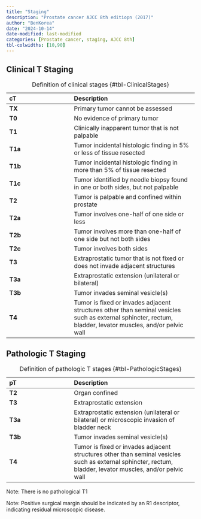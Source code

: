 ```yaml
---
title: "Staging"
description: "Prostate cancer AJCC 8th editiopn (2017)"
author: "BenKorea"
date: "2024-10-14"
date-modified: last-modified
categories: [Prostate cancer, staging, AJCC 8th]
tbl-colwidths: [10,90]
---
```


## Clinical T Staging

<div>

| **cT** | **Description** |
|:------------------------|:----------------------------------------------|
| **TX** | Primary tumor cannot be assessed |
| **T0** | No evidence of primary tumor |
| **T1** | Clinically inapparent tumor that is not palpable |
| **T1a** | Tumor incidental histologic finding in 5% or less of tissue resected |
| **T1b** | Tumor incidental histologic finding in more than 5% of tissue resected |
| **T1c** | Tumor identified by needle biopsy found in one or both sides, but not palpable |
| **T2** | Tumor is palpable and confined within prostate |
| **T2a** | Tumor involves one-half of one side or less |
| **T2b** | Tumor involves more than one-half of one side but not both sides |
| **T2c** | Tumor involves both sides |
| **T3** | Extraprostatic tumor that is not fixed or does not invade adjacent structures |
| **T3a** | Extraprostatic extension (unilateral or bilateral) |
| **T3b** | Tumor invades seminal vesicle(s) |
| **T4** | Tumor is fixed or invades adjacent structures other than seminal vesicles such as external sphincter, rectum, bladder, levator muscles, and/or pelvic wall |

: Definition of clinical stages {#tbl-ClinicalStages}

</div>

## Pathologic T Staging

<div>

| **pT** | **Description** |
|:------------------------|:----------------------------------------------|
| **T2** | Organ confined |
| **T3** | Extraprostatic extension |
| **T3a** | Extraprostatic extension (unilateral or bilateral) or microscopic invasion of bladder neck |
| **T3b** | Tumor invades seminal vesicle(s) |
| **T4** | Tumor is fixed or invades adjacent structures other than seminal vesicles such as external sphincter, rectum, bladder, levator muscles, and/or pelvic wall |

: Definition of pathologic T stages {#tbl-PathologicStages}

</div>

Note: There is no pathological T1

Note: Positive surgical margin should be indicated by an R1 descriptor, indicating residual microscopic disease.
